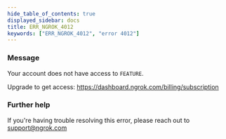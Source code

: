 ```yaml
---
hide_table_of_contents: true
displayed_sidebar: docs
title: ERR_NGROK_4012
keywords: ["ERR_NGROK_4012", "error 4012"]
---
```


### Message

Your account does not have access to `FEATURE`.

Upgrade to get access: https://dashboard.ngrok.com/billing/subscription

### Further help

If you're having trouble resolving this error, please reach out to [support@ngrok.com](mailto:support@ngrok.com?subject=Help%20with%20ERR_NGROK_4012)
